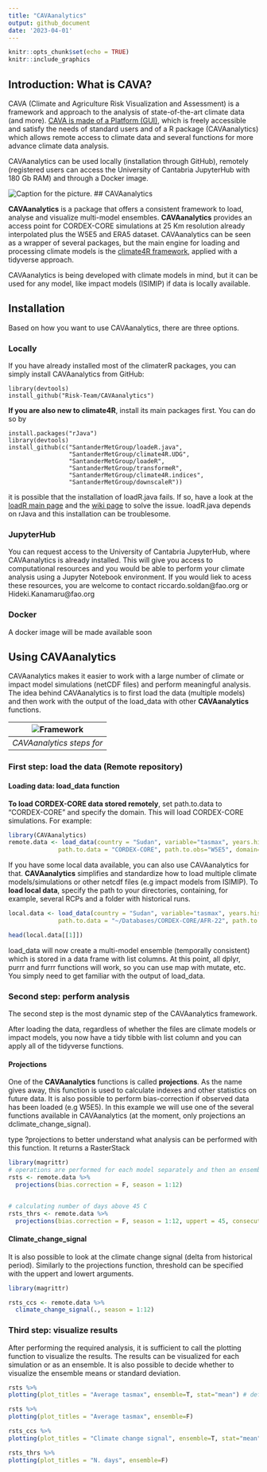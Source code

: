 ```yaml
---
title: "CAVAanalytics"
output: github_document
date: '2023-04-01'
---
```


```r
knitr::opts_chunk$set(echo = TRUE)
knitr::include_graphics
```

## Introduction: What is CAVA?

CAVA (Climate and Agriculture Risk Visualization and Assessment) is a framework and approach to the analysis of state-of-the-art climate data (and more). [CAVA is made of a Platform (GUI)](https://fao-cava.predictia.es/auth), which is freely accessible and satisfy the needs of standard users and of a R package (CAVAanalytics) which allows remote access to climate data and several functions for more advance climate data analysis. 

CAVAanalytics can be used locally (installation through GitHub), remotely (registered users can access the University of Cantabria JupyterHub with 180 Gb RAM) and through a Docker image. 

![Caption for the picture.](../framework.png)
## CAVAanalytics

**CAVAanalytics** is a package that offers a consistent framework to load, analyse and visualize multi-model ensembles. **CAVAanalytics** provides an access point for CORDEX-CORE simulations at 25 Km resolution already interpolated plus the W5E5 and ERA5 dataset.
CAVAanalytics can be seen as a wrapper of several packages, but the main engine for loading and processing climate models is the  [climate4R framework](https://github.com/SantanderMetGroup/climate4R), applied with a tidyverse approach.

CAVAanalytics is being developed with climate models in mind, but it can be used for any model, like impact models (ISIMIP) if data is locally available.

## Installation

Based on how you want to use CAVAanalytics, there are three options. 

### Locally 
If you have already installed most of the climaterR packages, you can simply install CAVAanalytics from GitHub:

```
library(devtools)
install_github("Risk-Team/CAVAanalytics")
```
**If you are also new to climate4R**, install its main packages first. You can do so by 

```
install.packages("rJava")
library(devtools)
install_github(c("SantanderMetGroup/loadeR.java",
                 "SantanderMetGroup/climate4R.UDG",
                 "SantanderMetGroup/loadeR",
                 "SantanderMetGroup/transformeR",
                 "SantanderMetGroup/climate4R.indices",
                 "SantanderMetGroup/downscaleR"))

```

it is possible that the installation of loadR.java fails. If so, have a look at the [loadR main page](https://github.com/SantanderMetGroup/loadeR) and the [wiki page](https://github.com/SantanderMetGroup/loadeR/wiki/Installation) to solve the issue. loadR.java depends on rJava and this installation can be troublesome.

### JupyterHub

You can request access to the University of Cantabria JupyterHub, where CAVAanalytics is already installed. This will give you access to computational resources and you would be able to perform your climate analysis using a Jupyter Notebook environment.
If you would liek to acess these resources, you are welcome to contact riccardo.soldan@fao.org or Hideki.Kanamaru@fao.org

### Docker

A docker image will be made available soon

## Using CAVAanalytics

CAVAanalytics makes it easier to work with a large number of climate or impact model simulations (netCDF files) and perform meaningful analysis. The idea behind CAVAanalytics is to first load the data (multiple models) and then work with the output of the load_data with other **CAVAanalytics** functions. 

| ![Framework](https://user-images.githubusercontent.com/40058235/199256415-ed32c42b-e2f8-48e0-b4fe-558de6612038.png) |
|:--:| 
| *CAVAanalytics steps for * |

### First step: load the data (**Remote repository**)
#### Loading data: load_data function

**To load CORDEX-CORE data stored remotely**, set path.to.data to "CORDEX-CORE" and specify the domain. This will load CORDEX-CORE simulations. For example:


```r

library(CAVAanalytics)
remote.data <- load_data(country = "Sudan", variable="tasmax", years.hist=1995:2000, years.proj=2050:2055,
              path.to.data = "CORDEX-CORE", path.to.obs="W5E5", domain="AFR-22")

```

If you have some local data available, you can also use CAVAanalytics for that. **CAVAanalytics** simplifies and standardize how to load multiple climate models/simulations or other netcdf files (e.g impact models from ISIMIP). To **load local data**, specify the path to your directories, containing, for example, several RCPs and a folder with historical runs. 


```r


local.data <- load_data(country = "Sudan", variable="tasmax", years.hist=1980:2000, years.proj=2050:2080,
              path.to.data = "~/Databases/CORDEX-CORE/AFR-22", path.to.obs="~/Databases/W5E5")
```


```r

head(local.data[[1]])


```

load_data will now create a multi-model ensemble (temporally consistent) which is stored in a data frame with list columns. At this point, all dplyr, purrr and furrr functions will work, so you can use map with mutate, etc. 
You simply need to get familiar with the output of load_data. 
          
### Second step: perform analysis

The second step is the most dynamic step of the CAVAanalytics framework. 

After loading the data, regardless of whether the files are climate models or impact models, you now have a tidy tibble with list column and you can apply all of the tidyverse functions. 

#### Projections
One of the **CAVAanalytics** functions is called **projections**. As the name gives away, this function is used to calculate indexes and other statistics on future data. It is also possible to perform bias-correction if observed data has been loaded (e.g W5E5). 
In this example we will use one of the several functions available in CAVAanalytics (at the moment, only projections an dclimate_change_signal). \n

type ?projections to better understand what analysis can be performed with this function. It returns a RasterStack

```r
library(magrittr)
# operations are performed for each model separately and then an ensemble mean is made. It is possible to specify thresholds with the uppert and lowert arguments
rsts <- remote.data %>%  
  projections(bias.correction = F, season = 1:12)


# calculating number of days above 45 C
rsts_thrs <- remote.data %>% 
  projections(bias.correction = F, season = 1:12, uppert = 45, consecutive = F)

```

#### Climate_change_signal
It is also possible to look at the climate change signal (delta from historical period). Similarly to the projections function, threshold can be specified with the uppert and lowert arguments. 

```r
library(magrittr)

rsts_ccs <- remote.data %>%  
  climate_change_signal(., season = 1:12)

```

### Third step: visualize results

After performing the required analysis, it is sufficient to call the plotting function to visualize the results. The results can be visualized for each simulation or as an ensemble. It is also possible to decide whether to visualize the ensemble means or standard deviation.


```r


rsts %>%
plotting(plot_titles = "Average tasmax", ensemble=T, stat="mean") # default is mean but it can also take SD

rsts %>%
plotting(plot_titles = "Average tasmax", ensemble=F)

rsts_ccs %>%
plotting(plot_titles = "Climate change signal", ensemble=T, stat="mean", palette = rev(heat.colors(4))) # default is mean but it can also take SD


```

```r


rsts_thrs %>%
plotting(plot_titles = "N. days", ensemble=F)


```



